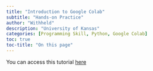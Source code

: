 ```yaml
---
title: "Introduction to Google Colab"
subtitle: "Hands-on Practice"
author: "Withheld"
description: "University of Kansas"
categories: [Programming Skill, Python, Google Colab]
toc: true
toc-title: "On this page"
---
```


You can access this tutorial [here](https://colab.research.google.com/drive/149HV3Eif24PfcXj323fs0Og5VP6EhQJy?usp=sharing)